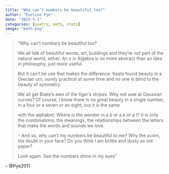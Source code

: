 ```yaml
---
title: "Why can’t numbers be beautiful too?"
author: "Eveline Pye"
date: "2025-5-1"
categories: [poetry, math, stats]
image: "math.png"
---
```


> "Why can’t numbers be beautiful too? 
> 
> We all talk of beautiful words, art, buildings
>  and they’re not part of the natural world, either. 
> An *x* in Algebra is no more abstract than 
> an idea in philosophy, just more useful. 
> 
> But it can’t be use that makes the difference. 
> Keats found beauty in a Grecian urn, 
> surely practical at some time 
> and no one is blind to the beauty of symmetry. 
> 
> We all get Blake’s awe of the tiger’s stripes. 
> Why not awe at Gaussian curves? 
> Of course, I know there is no great beauty in a single number, 
> in a four or a seven or an eight, but it is the same 
> 
> with the alphabet. Where is the wonder in a *b* 
> or a *k* or a *t*? It is only the combinations, 
> the meanings, the relationships between 
> the letters that make the words and sounds we love. 
> 
> – And so, why can’t my numbers be beautiful to me? 
> Why the scorn, the doubt in your face? Do you think 
> I am brittle and dusty as old paper? 
> 
> Look again. See the numbers shine in my eyes"

-- @Pye2011

